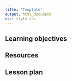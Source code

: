 ```yaml
---
title: "Template"
output: html_document
css: style.css
---
```


## Learning objectives

## Resources

## Lesson plan
